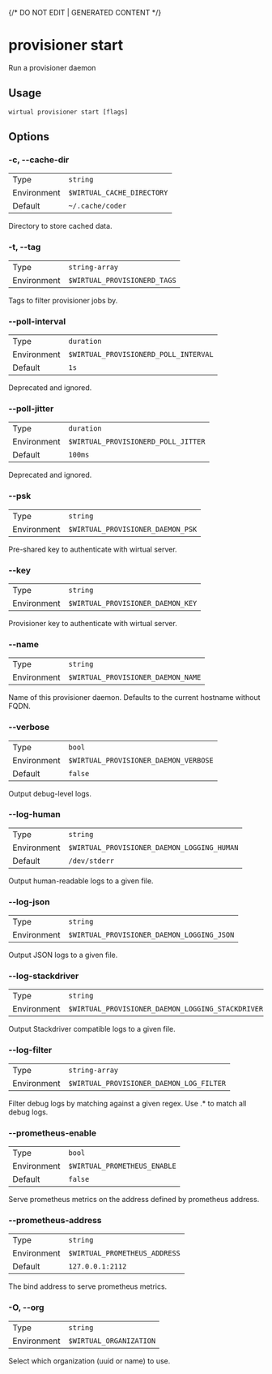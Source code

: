 {/* DO NOT EDIT | GENERATED CONTENT */}

# provisioner start

Run a provisioner daemon

## Usage

```console
wirtual provisioner start [flags]
```

## Options

### -c, --cache-dir

|             |                                     |
| ----------- | ----------------------------------- |
| Type        | <code>string</code>                 |
| Environment | <code>$WIRTUAL_CACHE_DIRECTORY</code> |
| Default     | <code>~/.cache/coder</code>         |

Directory to store cached data.

### -t, --tag

|             |                                       |
| ----------- | ------------------------------------- |
| Type        | <code>string-array</code>             |
| Environment | <code>$WIRTUAL_PROVISIONERD_TAGS</code> |

Tags to filter provisioner jobs by.

### --poll-interval

|             |                                                |
| ----------- | ---------------------------------------------- |
| Type        | <code>duration</code>                          |
| Environment | <code>$WIRTUAL_PROVISIONERD_POLL_INTERVAL</code> |
| Default     | <code>1s</code>                                |

Deprecated and ignored.

### --poll-jitter

|             |                                              |
| ----------- | -------------------------------------------- |
| Type        | <code>duration</code>                        |
| Environment | <code>$WIRTUAL_PROVISIONERD_POLL_JITTER</code> |
| Default     | <code>100ms</code>                           |

Deprecated and ignored.

### --psk

|             |                                            |
| ----------- | ------------------------------------------ |
| Type        | <code>string</code>                        |
| Environment | <code>$WIRTUAL_PROVISIONER_DAEMON_PSK</code> |

Pre-shared key to authenticate with wirtual server.

### --key

|             |                                            |
| ----------- | ------------------------------------------ |
| Type        | <code>string</code>                        |
| Environment | <code>$WIRTUAL_PROVISIONER_DAEMON_KEY</code> |

Provisioner key to authenticate with wirtual server.

### --name

|             |                                             |
| ----------- | ------------------------------------------- |
| Type        | <code>string</code>                         |
| Environment | <code>$WIRTUAL_PROVISIONER_DAEMON_NAME</code> |

Name of this provisioner daemon. Defaults to the current hostname without FQDN.

### --verbose

|             |                                                |
| ----------- | ---------------------------------------------- |
| Type        | <code>bool</code>                              |
| Environment | <code>$WIRTUAL_PROVISIONER_DAEMON_VERBOSE</code> |
| Default     | <code>false</code>                             |

Output debug-level logs.

### --log-human

|             |                                                      |
| ----------- | ---------------------------------------------------- |
| Type        | <code>string</code>                                  |
| Environment | <code>$WIRTUAL_PROVISIONER_DAEMON_LOGGING_HUMAN</code> |
| Default     | <code>/dev/stderr</code>                             |

Output human-readable logs to a given file.

### --log-json

|             |                                                     |
| ----------- | --------------------------------------------------- |
| Type        | <code>string</code>                                 |
| Environment | <code>$WIRTUAL_PROVISIONER_DAEMON_LOGGING_JSON</code> |

Output JSON logs to a given file.

### --log-stackdriver

|             |                                                            |
| ----------- | ---------------------------------------------------------- |
| Type        | <code>string</code>                                        |
| Environment | <code>$WIRTUAL_PROVISIONER_DAEMON_LOGGING_STACKDRIVER</code> |

Output Stackdriver compatible logs to a given file.

### --log-filter

|             |                                                   |
| ----------- | ------------------------------------------------- |
| Type        | <code>string-array</code>                         |
| Environment | <code>$WIRTUAL_PROVISIONER_DAEMON_LOG_FILTER</code> |

Filter debug logs by matching against a given regex. Use .\* to match all debug logs.

### --prometheus-enable

|             |                                       |
| ----------- | ------------------------------------- |
| Type        | <code>bool</code>                     |
| Environment | <code>$WIRTUAL_PROMETHEUS_ENABLE</code> |
| Default     | <code>false</code>                    |

Serve prometheus metrics on the address defined by prometheus address.

### --prometheus-address

|             |                                        |
| ----------- | -------------------------------------- |
| Type        | <code>string</code>                    |
| Environment | <code>$WIRTUAL_PROMETHEUS_ADDRESS</code> |
| Default     | <code>127.0.0.1:2112</code>            |

The bind address to serve prometheus metrics.

### -O, --org

|             |                                  |
| ----------- | -------------------------------- |
| Type        | <code>string</code>              |
| Environment | <code>$WIRTUAL_ORGANIZATION</code> |

Select which organization (uuid or name) to use.
